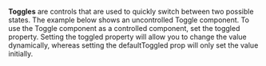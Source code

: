 **Toggles** are controls that are used to quickly switch between two possible states. The example below shows
an uncontrolled Toggle component. To use the Toggle component as a controlled component, set the toggled property.
Setting the toggled property will allow you to change the value dynamically, whereas setting the defaultToggled
prop will only set the value initially.

<!--
### Usage with react
```js
import { Toggle } from '@wfp/ui';
```

```js
<Toggle
  toggled={true}
  labelA="Off"
  labelB="On"
  onChange={onChange}
  onToggle={onToggle}
  className="some-class"
  id="toggle-1"
/>
```
-->
